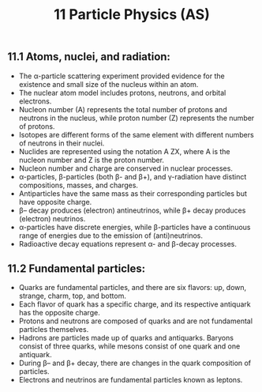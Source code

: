 ﻿---
title: 11 Particle Physics (AS)
subject : physics
---

## 11.1 Atoms, nuclei, and radiation:

- The α-particle scattering experiment provided evidence for the existence and small size of the nucleus within an atom.
- The nuclear atom model includes protons, neutrons, and orbital electrons.
- Nucleon number (A) represents the total number of protons and neutrons in the nucleus, while proton number (Z) represents the number of protons.
- Isotopes are different forms of the same element with different numbers of neutrons in their nuclei.
- Nuclides are represented using the notation A ZX, where A is the nucleon number and Z is the proton number.
- Nucleon number and charge are conserved in nuclear processes.
- α-particles, β-particles (both β- and β+), and γ-radiation have distinct compositions, masses, and charges.
- Antiparticles have the same mass as their corresponding particles but have opposite charge.
- β– decay produces (electron) antineutrinos, while β+ decay produces (electron) neutrinos.
- α-particles have discrete energies, while β-particles have a continuous range of energies due to the emission of (anti)neutrinos.
- Radioactive decay equations represent α- and β-decay processes.

## 11.2 Fundamental particles:

- Quarks are fundamental particles, and there are six flavors: up, down, strange, charm, top, and bottom.
- Each flavor of quark has a specific charge, and its respective antiquark has the opposite charge.
- Protons and neutrons are composed of quarks and are not fundamental particles themselves.
- Hadrons are particles made up of quarks and antiquarks. Baryons consist of three quarks, while mesons consist of one quark and one antiquark.
- During β– and β+ decay, there are changes in the quark composition of particles.
- Electrons and neutrinos are fundamental particles known as leptons.


